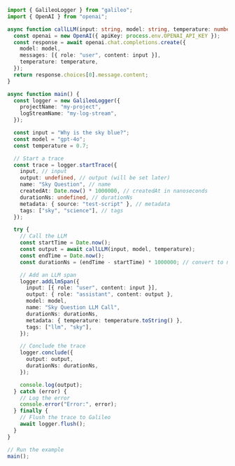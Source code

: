 ```typescript TypeScript
import { GalileoLogger } from "galileo";
import { OpenAI } from "openai";

async function callLLM(input: string, model: string, temperature: number) {
  const openai = new OpenAI({ apiKey: process.env.OPENAI_API_KEY });
  const response = await openai.chat.completions.create({
    model: model,
    messages: [{ role: "user", content: input }],
    temperature: temperature,
  });
  return response.choices[0].message.content;
}

async function main() {
  const logger = new GalileoLogger({
    projectName: "my-project",
    logStreamName: "my-log-stream",
  });

  const input = "Why is the sky blue?";
  const model = "gpt-4o";
  const temperature = 0.7;

  // Start a trace
  const trace = logger.startTrace({
    input, // input
    output: undefined, // output (will be set later)
    name: "Sky Question", // name
    createdAt: Date.now() * 1000000, // createdAt in nanoseconds
    durationNs: undefined, // durationNs
    metadata: { source: "test-script" }, // metadata
    tags: ["sky", "science"], // tags
  });

  try {
    // Call the LLM
    const startTime = Date.now();
    const output = await callLLM(input, model, temperature);
    const endTime = Date.now();
    const durationNs = (endTime - startTime) * 1000000; // convert to nanoseconds

    // Add an LLM span
    logger.addLlmSpan({
      input: [{ role: "user", content: input }],
      output: { role: "assistant", content: output },
      model: model,
      name: "Sky Question LLM Call",
      durationNs: durationNs,
      metadata: { temperature: temperature.toString() },
      tags: ["llm", "sky"],
    });

    // Conclude the trace
    logger.conclude({
      output: output,
      durationNs: durationNs,
    });

    console.log(output);
  } catch (error) {
    // Log the error
    console.error("Error:", error);
  } finally {
    // Flush the trace to Galileo
    await logger.flush();
  }
}

// Run the example
main();
```
